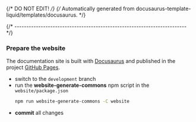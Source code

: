 {/* DO NOT EDIT! */}
{/* Automatically generated from docusaurus-template-liquid/templates/docusaurus. */}

{/* ------------------------------------------------------------------------ */}

### Prepare the website

The documentation site is built with [Docusaurus](https://docusaurus.io) and
published in the project
[GitHub Pages](https://xpack.github.io/xpm/).

- switch to the `development` branch
- run the **website-generate-commons** npm script in the `website/package.json`
  ```sh
  npm run website-generate-commons -C website
  ```
- **commit** all changes

